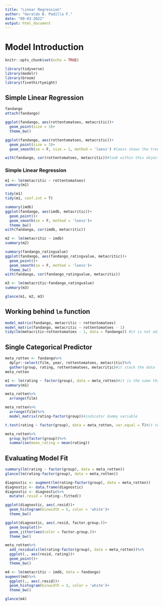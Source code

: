 ```yaml
---
title: "Linear Regression"
author: "Geraldo B. Padilla F."
date: "09-03-2022"
output: html_document
---
```


# Model Introduction
```r
knitr::opts_chunk$set(echo = TRUE)
```

```r
library(tidyverse)
library(modelr)
library(broom)
library(fivethirtyeight)
```

## Simple Linear Regression

```r
fandango
attach(fandango)

ggplot(fandango, aes(rottentomatoes, metacritic))+
  geom_point(size = 3)+
  theme_bw()

ggplot(fandango, aes(rottentomatoes, metacritic))+
  geom_point(size = 3)+
  geom_smooth(se = F, size = 1, method = 'loess') #loess shows the trend in the data via local regressions at different points on the x axis.

with(fandango, cor(rottentomatoes, metacritic))#look within this object for these variables
```

### Simple Linear Regression
```r
m1 <- lm(metacritic ~ rottentomatoes)
summary(m1)

tidy(m1)
tidy(m1, conf.int = T)

summary(imdb)
ggplot(fandango, aes(imdb, metacritic))+
  geom_point()+
  geom_smooth(se = F, method = 'loess')+
  theme_bw()
with(fandango, cor(imdb, metacritic))

m2 <- lm(metacritic ~ imdb)
summary(m2)

summary(fandango_ratingvalue)
ggplot(fandango, aes(fandango_ratingvalue, metacritic))+
  geom_point()+
  geom_smooth(se = F, method = 'loess')+
  theme_bw()
with(fandango, cor(fandango_ratingvalue, metacritic))

m3 <- lm(metacritic~fandango_ratingvalue)
summary(m3)

glance(m1, m2, m3)
```

## Working behind `lm` function

```r
model_matrix(fandango, metacritic ~ rottentomatoes)
model_matrix(fandango, metacritic ~ rottentomatoes - 1)
tidy(lm(metacritic~rottentomatoes - 1, data = fandango)) #it is not adjusting by the mean of y
```

## Single Categorical Predictor

```r
meta_rotten <- fandango%>%
  dplyr::select(film, year, rottentomatoes, metacritic)%>%
  gather(group, rating, rottentomatoes, metacritic)#it stack the data
meta_rotten

m1 <- lm(rating ~ factor(group), data = meta_rotten)#it is the same that a t.test function
summary(m1)

meta_rotten%>%
  arrange(film)

meta_rotten%>%
  arrange(film)%>%
  model_matrix(rating~factor(group))#indicator dummy variable

t.test(rating ~ factor(group), data = meta_rotten, var.equal = T)#it tests homogeneity of variance

meta_rotten%>%
  group_by(factor(group))%>%
  summarise(mean_rating = mean(rating))
```

## Evaluating Model Fit

```r
summary(lm(rating ~ factor(group), data = meta_rotten))
glance(lm(rating~factor(group), data = meta_rotten))

diagnostic <- augment(lm(rating~factor(group), data = meta_rotten))
diagnostic <- data.frame(diagnostic)
diagnostic <- diagnostic%>%
  mutate(.resid = (rating-.fitted))

ggplot(diagnostic, aes(.resid))+
  geom_histogram(binwidth = 5, color = 'white')+
  theme_bw()

ggplot(diagnostic, aes(.resid, factor.group.))+
  geom_boxplot()+
  geom_jitter(aes(color = factor.group.))+
  theme_bw()

meta_rotten%>%
  add_residuals(lm(rating~factor(group), data = meta_rotten))%>%
  ggplot(., aes(resid, rating))+
  geom_point()+
  theme_bw()

m4 <- lm(metacritic ~ imdb, data = fandango)
augment(m4)%>%
  ggplot(., aes(.resid))+
  geom_histogram(binwidth = 3, color = 'white')+
  theme_bw()

glance(m4)
```

